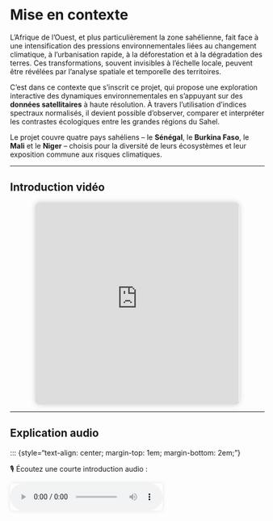 # Mise en contexte

L'Afrique de l’Ouest, et plus particulièrement la zone sahélienne, fait face à une intensification des pressions environnementales liées au changement climatique, à l’urbanisation rapide, à la déforestation et à la dégradation des terres. Ces transformations, souvent invisibles à l’échelle locale, peuvent être révélées par l’analyse spatiale et temporelle des territoires.

C’est dans ce contexte que s’inscrit ce projet, qui propose une exploration interactive des dynamiques environnementales en s’appuyant sur des **données satellitaires** à haute résolution. À travers l’utilisation d’indices spectraux normalisés, il devient possible d’observer, comparer et interpréter les contrastes écologiques entre les grandes régions du Sahel.

Le projet couvre quatre pays sahéliens – le **Sénégal**, le **Burkina Faso**, le **Mali** et le **Niger** – choisis pour la diversité de leurs écosystèmes et leur exposition commune aux risques climatiques.

------------------------------------------------------------------------

## Introduction vidéo

::: {style="text-align: center; margin-bottom: 1em;"}
<iframe width="80%" height="400" 
          src="https://www.youtube.com/embed/ZN9jHn9lJE8?si=i1teCvcb4YUW0-yB" 
          title="Présentation du projet"
          frameborder="0" 
          allow="accelerometer; autoplay; clipboard-write; encrypted-media; gyroscope; picture-in-picture; web-share" 
          allowfullscreen
          style="border-radius: 8px; box-shadow: 0 0 12px rgba(0,0,0,0.2);"> </iframe>
:::

------------------------------------------------------------------------

## Explication audio

::: {style="text-align: center; margin-top: 1em; margin-bottom: 2em;"}
<p style="font-weight: bold;">

🎙️ Écoutez une courte introduction audio :

</p>

<audio controls style="width: 60%; box-shadow: 0 0 8px rgba(0,0,0,0.1); border-radius: 6px;"> <source src="media/introduction_audio.mp3" type="audio/mpeg"> Votre navigateur ne prend pas en charge l’élément audio. </audio>
:::
:::

------------------------------------------------------------------------

## Portée géographique

Ce travail couvre quatre territoires clés de l’Afrique de l’Ouest :

-   **Le Sénégal** : à la croisée des climats sahélien et guinéen, marqué par des zones humides au sud et plus sèches au nord ;
-   **Le Burkina Faso** : pays enclavé, avec un gradient écologique du nord aride au sud plus verdoyant ;
-   **Le Mali** : vaste et contrasté, combinant déserts, savanes et zones agricoles ;
-   **Le Niger** : dominé par des paysages sahariens, où les poches de végétation sont rares et précieuses.

------------------------------------------------------------------------

> *“On ne protège bien que ce que l’on connaît : et l’imagerie satellite nous aide à mieux voir, pour mieux agir.”*
